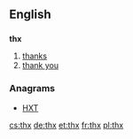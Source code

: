 ==English==

==={{abbreviation-old|en}}===
'''thx'''
# [[thanks]]
# [[thank you]]

===Anagrams===
* [[HXT#English|HXT]]

[[cs:thx]]
[[de:thx]]
[[et:thx]]
[[fr:thx]]
[[pl:thx]]